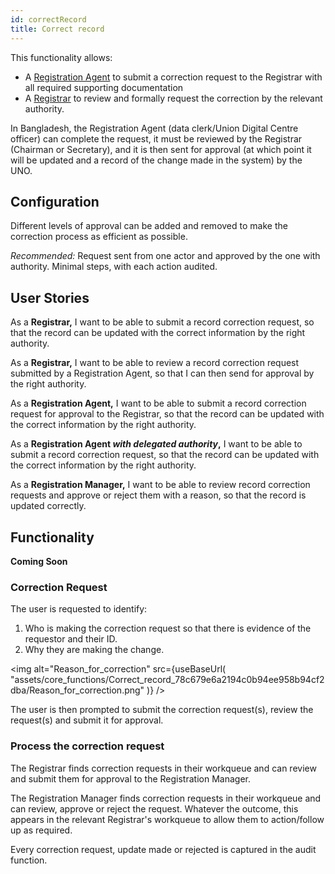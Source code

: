 ```yaml
---
id: correctRecord
title: Correct record
---
```



This functionality allows:

- A [Registration Agent](../system_overview/user_types/registrationAgent) to submit a correction request to the Registrar with all required supporting documentation
- A [Registrar](../system_overview/user_types/registrar) to review and formally request the correction by the relevant authority.

In Bangladesh, the Registration Agent (data clerk/Union Digital Centre officer) can complete the request, it must be reviewed by the Registrar (Chairman or Secretary), and it is then sent for approval (at which point it will be updated and a record of the change made in the system) by the UNO.

## Configuration

Different levels of approval can be added and removed to make the correction process as efficient as possible.

_Recommended:_ Request sent from one actor and approved by the one with authority. Minimal steps, with each action audited.

## User Stories

As a **Registrar,** I want to be able to submit a record correction request, so that the record can be updated with the correct information by the right authority.

As a **Registrar,** I want to be able to review a record correction request submitted by a Registration Agent, so that I can then send for approval by the right authority.

As a **Registration Agent,** I want to be able to submit a record correction request for approval to the Registrar, so that the record can be updated with the correct information by the right authority.

As a **Registration Agent _with delegated authority_,** I want to be able to submit a record correction request, so that the record can be updated with the correct information by the right authority.

As a **Registration Manager,** I want to be able to review record correction requests and approve or reject them with a reason, so that the record is updated correctly.

## Functionality

**Coming Soon**

### Correction Request

The user is requested to identify:

1. Who is making the correction request so that there is evidence of the requestor and their ID.
2. Why they are making the change.

<img
  alt="Reason_for_correction"
  src={useBaseUrl(
    "assets/core_functions/Correct_record_78c679e6a2194c0b94ee958b94cf2dba/Reason_for_correction.png"
  )}
/>

The user is then prompted to submit the correction request(s), review the request(s) and submit it for approval.

### Process the correction request

The Registrar finds correction requests in their workqueue and can review and submit them for approval to the Registration Manager.

The Registration Manager finds correction requests in their workqueue and can review, approve or reject the request. Whatever the outcome, this appears in the relevant Registrar's workqueue to allow them to action/follow up as required.

Every correction request, update made or rejected is captured in the audit function.
